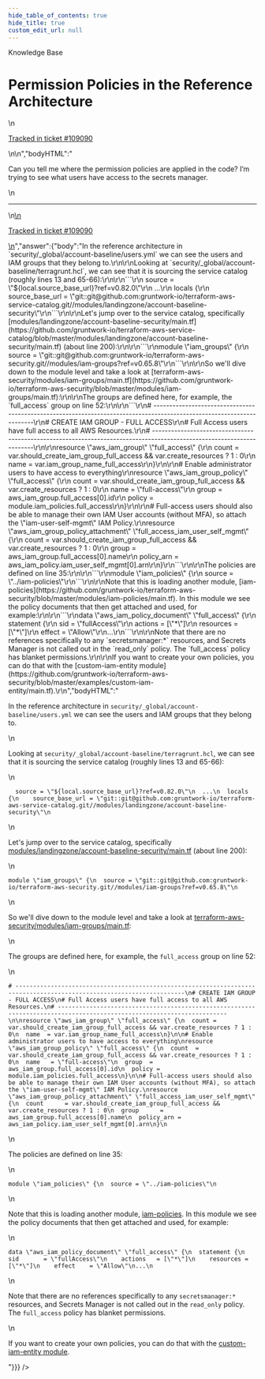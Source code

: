 ```yaml
---
hide_table_of_contents: true
hide_title: true
custom_edit_url: null
---
```



<CenterLayout>
<span className="title">Knowledge Base</span>
<h1>Permission Policies in the Reference Architecture</h1>
<GitHub discussion={{"id":"D_kwDOF8slf84AQSkE","number":525,"author":{"login":"pete0emerson"},"title":"Permission Policies in the Reference Architecture","body":"\nCan you tell me where the permission policies are applied in the code? I’m trying to see what users have access to the secrets manager.\n\n---\n\n<ins datetime=\"2022-08-01T20:27:35Z\">\n  <p><a href=\"https://support.gruntwork.io/hc/requests/109090\">Tracked in ticket #109090</a></p>\n</ins>\n","bodyHTML":"<p dir=\"auto\">Can you tell me where the permission policies are applied in the code? I’m trying to see what users have access to the secrets manager.</p>\n<hr>\n<ins datetime=\"2022-08-01T20:27:35Z\">\n  <p dir=\"auto\"><a href=\"https://support.gruntwork.io/hc/requests/109090\" rel=\"nofollow\">Tracked in ticket #109090</a></p>\n</ins>","answer":{"body":"In the reference architecture in `security/_global/account-baseline/users.yml` we can see the users and IAM groups that they belong to.\r\n\r\nLooking at `security/_global/account-baseline/terragrunt.hcl`, we can see that it is sourcing the service catalog (roughly lines 13 and 65-66):\r\n\r\n```\r\n  source = \"${local.source_base_url}?ref=v0.82.0\"\r\n  ...\r\n  locals {\r\n    source_base_url = \"git::git@github.com:gruntwork-io/terraform-aws-service-catalog.git//modules/landingzone/account-baseline-security\"\r\n```\r\n\r\nLet's jump over to the service catalog, specifically [modules/landingzone/account-baseline-security/main.tf](https://github.com/gruntwork-io/terraform-aws-service-catalog/blob/master/modules/landingzone/account-baseline-security/main.tf) (about line 200):\r\n\r\n```\r\nmodule \"iam_groups\" {\r\n  source = \"git::git@github.com:gruntwork-io/terraform-aws-security.git//modules/iam-groups?ref=v0.65.8\"\r\n```\r\n\r\nSo we'll dive down to the module level and take a look at [terraform-aws-security/modules/iam-groups/main.tf](https://github.com/gruntwork-io/terraform-aws-security/blob/master/modules/iam-groups/main.tf):\r\n\r\nThe groups are defined here, for example, the `full_access` group on line 52:\r\n\r\n```\r\n# ----------------------------------------------------------------------------------------------------------------------\r\n# CREATE IAM GROUP - FULL ACCESS\r\n# Full Access users have full access to all AWS Resources.\r\n# ----------------------------------------------------------------------------------------------------------------------\r\n\r\nresource \"aws_iam_group\" \"full_access\" {\r\n  count = var.should_create_iam_group_full_access && var.create_resources ? 1 : 0\r\n  name  = var.iam_group_name_full_access\r\n}\r\n\r\n# Enable administrator users to have access to everything\r\nresource \"aws_iam_group_policy\" \"full_access\" {\r\n  count  = var.should_create_iam_group_full_access && var.create_resources ? 1 : 0\r\n  name   = \"full-access\"\r\n  group  = aws_iam_group.full_access[0].id\r\n  policy = module.iam_policies.full_access\r\n}\r\n\r\n# Full-access users should also be able to manage their own IAM User accounts (without MFA), so attach the \"iam-user-self-mgmt\" IAM Policy.\r\nresource \"aws_iam_group_policy_attachment\" \"full_access_iam_user_self_mgmt\" {\r\n  count      = var.should_create_iam_group_full_access && var.create_resources ? 1 : 0\r\n  group      = aws_iam_group.full_access[0].name\r\n  policy_arn = aws_iam_policy.iam_user_self_mgmt[0].arn\r\n}\r\n```\r\n\r\nThe policies are defined on line 35:\r\n\r\n```\r\nmodule \"iam_policies\" {\r\n  source = \"../iam-policies\"\r\n```\r\n\r\nNote that this is loading another module, [iam-policies](https://github.com/gruntwork-io/terraform-aws-security/blob/master/modules/iam-policies/main.tf). In this module we see the policy documents that then get attached and used, for example:\r\n\r\n```\r\ndata \"aws_iam_policy_document\" \"full_access\" {\r\n  statement {\r\n    sid       = \"fullAccess\"\r\n    actions   = [\"*\"]\r\n    resources = [\"*\"]\r\n    effect    = \"Allow\"\r\n...\r\n```\r\n\r\nNote that there are no references specifically to any `secretsmanager:*` resources, and Secrets Manager is not called out in the `read_only` policy. The `full_access` policy has blanket permissions.\r\n\r\nIf you want to create your own policies, you can do that with the [custom-iam-entity module](https://github.com/gruntwork-io/terraform-aws-security/blob/master/examples/custom-iam-entity/main.tf).\r\n","bodyHTML":"<p dir=\"auto\">In the reference architecture in <code class=\"notranslate\">security/_global/account-baseline/users.yml</code> we can see the users and IAM groups that they belong to.</p>\n<p dir=\"auto\">Looking at <code class=\"notranslate\">security/_global/account-baseline/terragrunt.hcl</code>, we can see that it is sourcing the service catalog (roughly lines 13 and 65-66):</p>\n<div class=\"snippet-clipboard-content notranslate position-relative overflow-auto\" data-snippet-clipboard-copy-content=\"  source = &quot;${local.source_base_url}?ref=v0.82.0&quot;\n  ...\n  locals {\n    source_base_url = &quot;git::git@github.com:gruntwork-io/terraform-aws-service-catalog.git//modules/landingzone/account-baseline-security&quot;\"><pre class=\"notranslate\"><code>  source = \"${local.source_base_url}?ref=v0.82.0\"\n  ...\n  locals {\n    source_base_url = \"git::git@github.com:gruntwork-io/terraform-aws-service-catalog.git//modules/landingzone/account-baseline-security\"\n</code></pre></div>\n<p dir=\"auto\">Let's jump over to the service catalog, specifically <a href=\"https://github.com/gruntwork-io/terraform-aws-service-catalog/blob/master/modules/landingzone/account-baseline-security/main.tf\">modules/landingzone/account-baseline-security/main.tf</a> (about line 200):</p>\n<div class=\"snippet-clipboard-content notranslate position-relative overflow-auto\" data-snippet-clipboard-copy-content=\"module &quot;iam_groups&quot; {\n  source = &quot;git::git@github.com:gruntwork-io/terraform-aws-security.git//modules/iam-groups?ref=v0.65.8&quot;\"><pre class=\"notranslate\"><code>module \"iam_groups\" {\n  source = \"git::git@github.com:gruntwork-io/terraform-aws-security.git//modules/iam-groups?ref=v0.65.8\"\n</code></pre></div>\n<p dir=\"auto\">So we'll dive down to the module level and take a look at <a href=\"https://github.com/gruntwork-io/terraform-aws-security/blob/master/modules/iam-groups/main.tf\">terraform-aws-security/modules/iam-groups/main.tf</a>:</p>\n<p dir=\"auto\">The groups are defined here, for example, the <code class=\"notranslate\">full_access</code> group on line 52:</p>\n<div class=\"snippet-clipboard-content notranslate position-relative overflow-auto\" data-snippet-clipboard-copy-content=\"# ----------------------------------------------------------------------------------------------------------------------\n# CREATE IAM GROUP - FULL ACCESS\n# Full Access users have full access to all AWS Resources.\n# ----------------------------------------------------------------------------------------------------------------------\n\nresource &quot;aws_iam_group&quot; &quot;full_access&quot; {\n  count = var.should_create_iam_group_full_access &amp;&amp; var.create_resources ? 1 : 0\n  name  = var.iam_group_name_full_access\n}\n\n# Enable administrator users to have access to everything\nresource &quot;aws_iam_group_policy&quot; &quot;full_access&quot; {\n  count  = var.should_create_iam_group_full_access &amp;&amp; var.create_resources ? 1 : 0\n  name   = &quot;full-access&quot;\n  group  = aws_iam_group.full_access[0].id\n  policy = module.iam_policies.full_access\n}\n\n# Full-access users should also be able to manage their own IAM User accounts (without MFA), so attach the &quot;iam-user-self-mgmt&quot; IAM Policy.\nresource &quot;aws_iam_group_policy_attachment&quot; &quot;full_access_iam_user_self_mgmt&quot; {\n  count      = var.should_create_iam_group_full_access &amp;&amp; var.create_resources ? 1 : 0\n  group      = aws_iam_group.full_access[0].name\n  policy_arn = aws_iam_policy.iam_user_self_mgmt[0].arn\n}\"><pre class=\"notranslate\"><code># ----------------------------------------------------------------------------------------------------------------------\n# CREATE IAM GROUP - FULL ACCESS\n# Full Access users have full access to all AWS Resources.\n# ----------------------------------------------------------------------------------------------------------------------\n\nresource \"aws_iam_group\" \"full_access\" {\n  count = var.should_create_iam_group_full_access &amp;&amp; var.create_resources ? 1 : 0\n  name  = var.iam_group_name_full_access\n}\n\n# Enable administrator users to have access to everything\nresource \"aws_iam_group_policy\" \"full_access\" {\n  count  = var.should_create_iam_group_full_access &amp;&amp; var.create_resources ? 1 : 0\n  name   = \"full-access\"\n  group  = aws_iam_group.full_access[0].id\n  policy = module.iam_policies.full_access\n}\n\n# Full-access users should also be able to manage their own IAM User accounts (without MFA), so attach the \"iam-user-self-mgmt\" IAM Policy.\nresource \"aws_iam_group_policy_attachment\" \"full_access_iam_user_self_mgmt\" {\n  count      = var.should_create_iam_group_full_access &amp;&amp; var.create_resources ? 1 : 0\n  group      = aws_iam_group.full_access[0].name\n  policy_arn = aws_iam_policy.iam_user_self_mgmt[0].arn\n}\n</code></pre></div>\n<p dir=\"auto\">The policies are defined on line 35:</p>\n<div class=\"snippet-clipboard-content notranslate position-relative overflow-auto\" data-snippet-clipboard-copy-content=\"module &quot;iam_policies&quot; {\n  source = &quot;../iam-policies&quot;\"><pre class=\"notranslate\"><code>module \"iam_policies\" {\n  source = \"../iam-policies\"\n</code></pre></div>\n<p dir=\"auto\">Note that this is loading another module, <a href=\"https://github.com/gruntwork-io/terraform-aws-security/blob/master/modules/iam-policies/main.tf\">iam-policies</a>. In this module we see the policy documents that then get attached and used, for example:</p>\n<div class=\"snippet-clipboard-content notranslate position-relative overflow-auto\" data-snippet-clipboard-copy-content=\"data &quot;aws_iam_policy_document&quot; &quot;full_access&quot; {\n  statement {\n    sid       = &quot;fullAccess&quot;\n    actions   = [&quot;*&quot;]\n    resources = [&quot;*&quot;]\n    effect    = &quot;Allow&quot;\n...\"><pre class=\"notranslate\"><code>data \"aws_iam_policy_document\" \"full_access\" {\n  statement {\n    sid       = \"fullAccess\"\n    actions   = [\"*\"]\n    resources = [\"*\"]\n    effect    = \"Allow\"\n...\n</code></pre></div>\n<p dir=\"auto\">Note that there are no references specifically to any <code class=\"notranslate\">secretsmanager:*</code> resources, and Secrets Manager is not called out in the <code class=\"notranslate\">read_only</code> policy. The <code class=\"notranslate\">full_access</code> policy has blanket permissions.</p>\n<p dir=\"auto\">If you want to create your own policies, you can do that with the <a href=\"https://github.com/gruntwork-io/terraform-aws-security/blob/master/examples/custom-iam-entity/main.tf\">custom-iam-entity module</a>.</p>"}}} />

</CenterLayout>
  

<!-- ##DOCS-SOURCER-START
{
  "sourcePlugin": "github-discussions",
  "hash": "ff7c6fe4cc1165c1ed10c9cbe5cf3d3c"
}
##DOCS-SOURCER-END -->
